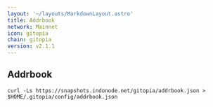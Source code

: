 ```yaml
---
layout: '~/layouts/MarkdownLayout.astro'
title: Addrbook
network: Mainnet
icon: gitopia
chain: gitopia
version: v2.1.1
---
```

## Addrbook

```
curl -Ls https://snapshots.indonode.net/gitopia/addrbook.json > $HOME/.gitopia/config/addrbook.json
```